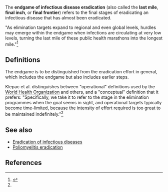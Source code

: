The '''endgame of infectious disease eradication''' (also called the '''last mile''', '''final inch''', or '''final frontier''') refers to the final stages of eradicating an infectious disease that has almost been eradicated.

"As elimination targets expand to regional and even global levels, hurdles may emerge within the endgame when infections are circulating at very low levels, turning the last mile of these public health marathons into the longest mile."<ref name="Klepac">{{Cite journal| doi = 10.1098/rstb.2012.0137| issn = 0962-8436 |eissn= 1471-2970| volume = 368| issue = 1623| pages = 20120137| last1 = Klepac| first1 = Petra| last2 = Metcalf| first2 = C. Jessica E.| last3 = McLean| first3 = Angela R.| last4 = Hampson| first4 = Katie| title = Towards the endgame and beyond: complexities and challenges for the elimination of infectious diseases| journal = Phil. Trans. R. Soc. B| accessdate = 2016-07-27| date = 2013-08-05| url = http://rstb.royalsocietypublishing.org/content/368/1623/20120137| pmid = 23798686}}</ref>

==Definitions==

The endgame is to be distinguished from the eradication effort in general, which includes the endgame but also includes earlier steps.

Klepac et al. distinguishes between "operational" definitions used by the [[World Health Organization]] and others, and a "conceptual" definition that it prefers: "Specifically, we take it to refer to the stage in the elimination programmes when the goal seems in sight, and operational targets typically become time-limited, because the intensity of effort required is too great to be maintained indefinitely."<ref name="Klepac" />

==See also==

* [[Eradication of infectious diseases]]
* [[Poliomyelitis eradication]]

==References==

{{reflist|30em}}

